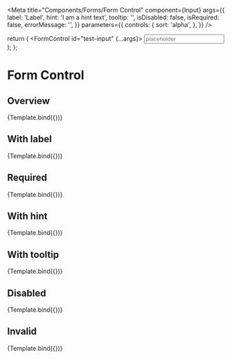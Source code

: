

<Meta
  title="Components/Forms/Form Control"
  component={Input}
  args={{
    label: 'Label',
    hint: 'I am a hint text',
    tooltip: '',
    isDisabled: false,
    isRequired: false,
    errorMessage: '',
  }}
  parameters={{
    controls: {
      sort: 'alpha',
    },
  }}
/>

  return (
    <Box w="100%" maxW="250px">
      <FormControl id="test-input" {...args}>
        <Input name="test-input" placeholder="placeholder" />
      </FormControl>
    </Box>
  );
};

# Form Control

## Overview

<Canvas>
  <Story name="Overview">{Template.bind({})}</Story>
</Canvas>

<ArgsTable story="Overview" />

## With label

<Canvas>
  <Story name="With label" args={{ label: 'Label', hint: '' }}>
    {Template.bind({})}
  </Story>
</Canvas>

## Required

<Canvas>
  <Story name="Required" args={{ label: 'Label', hint: '', isRequired: true }}>
    {Template.bind({})}
  </Story>
</Canvas>

## With hint

<Canvas>
  <Story name="With hint" args={{ label: 'Label', hint: 'Hint text' }}>
    {Template.bind({})}
  </Story>
</Canvas>

## With tooltip

<Canvas>
  <Story
    name="With tooltip"
    args={{
      label: 'Label',
      hint: '',
      tooltip: 'I am a tooltip text',
    }}
  >
    {Template.bind({})}
  </Story>
</Canvas>

## Disabled

<Canvas>
  <Story name="Disabled" args={{ label: 'Label', disabled: true }}>
    {Template.bind({})}
  </Story>
</Canvas>

## Invalid

<Canvas>
  <Story
    name="Invalid"
    args={{ label: 'Label', errorMessage: 'Error message' }}
  >
    {Template.bind({})}
  </Story>
</Canvas>
